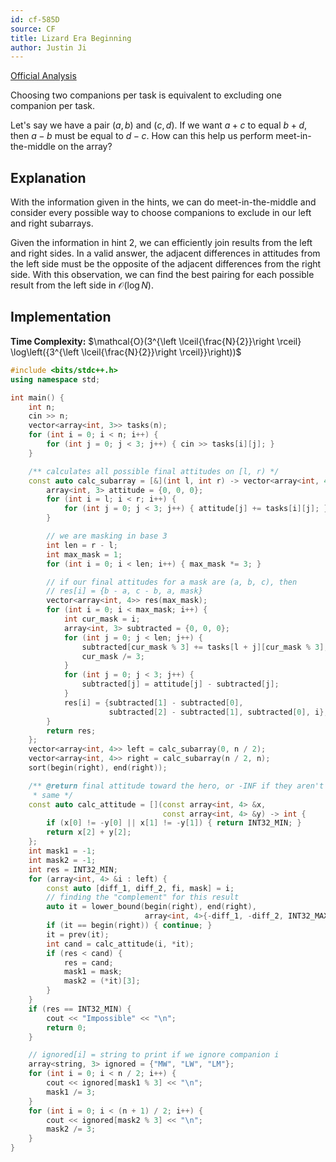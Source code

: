 ```yaml
---
id: cf-585D
source: CF
title: Lizard Era Beginning
author: Justin Ji
---
```


[Official Analysis](https://codeforces.com/blog/entry/20898)

<Spoiler title = "Hint 1">

Choosing two companions per task is equivalent to excluding one companion
per task.

</Spoiler>

<Spoiler title = "Hint 2">

Let's say we have a pair $(a, b)$ and $(c, d)$. If we want $a + c$ to equal $b + d$,
then $a - b$ must be equal to $d - c$. How can this help us perform meet-in-the-middle on the
array?

</Spoiler>

<Spoiler title = "Explanation">

## Explanation

With the information given in the hints, we can do meet-in-the-middle and consider every possible
way to choose companions to exclude in our left and right subarrays.

Given the information in hint 2, we can efficiently join results from the
left and right sides. In a valid answer, the adjacent differences in attitudes from the 
left side must be the opposite of the adjacent differences from the right side.
With this observation, we can find the best pairing for each possible
result from the left side in $\mathcal{O}(\log{N})$.

## Implementation

**Time Complexity:** $\mathcal{O}(3^{\left \lceil{\frac{N}{2}}\right \rceil}
\log\left({3^{\left \lceil{\frac{N}{2}}\right \rceil}}\right))$

<LanguageSection>
<CPPSection>

```cpp
#include <bits/stdc++.h>
using namespace std;

int main() {
	int n;
	cin >> n;
	vector<array<int, 3>> tasks(n);
	for (int i = 0; i < n; i++) {
		for (int j = 0; j < 3; j++) { cin >> tasks[i][j]; }
	}

	/** calculates all possible final attitudes on [l, r) */
	const auto calc_subarray = [&](int l, int r) -> vector<array<int, 4>> {
		array<int, 3> attitude = {0, 0, 0};
		for (int i = l; i < r; i++) {
			for (int j = 0; j < 3; j++) { attitude[j] += tasks[i][j]; }
		}

		// we are masking in base 3
		int len = r - l;
		int max_mask = 1;
		for (int i = 0; i < len; i++) { max_mask *= 3; }

		// if our final attitudes for a mask are (a, b, c), then
		// res[i] = {b - a, c - b, a, mask}
		vector<array<int, 4>> res(max_mask);
		for (int i = 0; i < max_mask; i++) {
			int cur_mask = i;
			array<int, 3> subtracted = {0, 0, 0};
			for (int j = 0; j < len; j++) {
				subtracted[cur_mask % 3] += tasks[l + j][cur_mask % 3];
				cur_mask /= 3;
			}
			for (int j = 0; j < 3; j++) {
				subtracted[j] = attitude[j] - subtracted[j];
			}
			res[i] = {subtracted[1] - subtracted[0],
			          subtracted[2] - subtracted[1], subtracted[0], i};
		}
		return res;
	};
	vector<array<int, 4>> left = calc_subarray(0, n / 2);
	vector<array<int, 4>> right = calc_subarray(n / 2, n);
	sort(begin(right), end(right));

	/** @return final attitude toward the hero, or -INF if they aren't all the
	 * same */
	const auto calc_attitude = [](const array<int, 4> &x,
	                              const array<int, 4> &y) -> int {
		if (x[0] != -y[0] || x[1] != -y[1]) { return INT32_MIN; }
		return x[2] + y[2];
	};
	int mask1 = -1;
	int mask2 = -1;
	int res = INT32_MIN;
	for (array<int, 4> &i : left) {
		const auto [diff_1, diff_2, fi, mask] = i;
		// finding the "complement" for this result
		auto it = lower_bound(begin(right), end(right),
		                      array<int, 4>{-diff_1, -diff_2, INT32_MAX, 0});
		if (it == begin(right)) { continue; }
		it = prev(it);
		int cand = calc_attitude(i, *it);
		if (res < cand) {
			res = cand;
			mask1 = mask;
			mask2 = (*it)[3];
		}
	}
	if (res == INT32_MIN) {
		cout << "Impossible" << "\n";
		return 0;
	}

	// ignored[i] = string to print if we ignore companion i
	array<string, 3> ignored = {"MW", "LW", "LM"};
	for (int i = 0; i < n / 2; i++) {
		cout << ignored[mask1 % 3] << "\n";
		mask1 /= 3;
	}
	for (int i = 0; i < (n + 1) / 2; i++) {
		cout << ignored[mask2 % 3] << "\n";
		mask2 /= 3;
	}
}
```

</CPPSection>
</LanguageSection>

</Spoiler>
